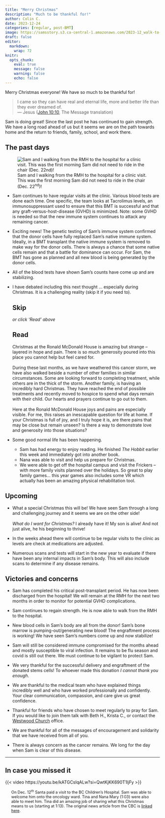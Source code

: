```yaml
---
title: "Merry Christmas"
description: "Much to be thankful for!"
author: Colin C.
date: 2023-12-24
categories: [regular, post-BMT]
image: https://samsstory.s3.ca-central-1.amazonaws.com/2023-12_walk-to-clinic.jpg
draft: false
editor: 
  markdown: 
    wrap: 72
knitr: 
  opts_chunk: 
    eval: true
    message: false
    warning: false
    echo: false
---
```




Merry Christmas everyone! We have so much to be thankful for!

> I came so they can have real and eternal life, more and better life than they ever dreamed of.\
>  --- Jesus ([John 10:10](https://www.bible.com/bible/97/JHN.10.MSG), The Message translation)


Sam is doing great! Since the last post he has continued to gain
strength. We have a long road ahead of us but it seems we are on the
path towards home and the return to friends, family, school, and work
there.



## The past days

::: img-float-right

![Sam and I walking from the RMH to the hospital for a clinic visit.  This was the first morning Sam did not need to ride in the chair (Dec. 22^nd^)!](https://samsstory.s3.ca-central-1.amazonaws.com/2023-12_walk-to-clinic.jpg)

:::

-   Sam continues to have regular visits at the clinic. Various blood
    tests are done each time. One specific, the team looks at Tacrolimus levels,
    an immunosuppressant used to ensure that this BMT is successful and
    that any graft-versus-host-disease (GVHD) is minimized. Note: some
    GVHD is needed so that the new immune system continues to attack any
    remaining cancer.

-   Exciting news! The genetic testing of Sam's immune system confirmed
    that the donor cells have fully replaced Sam's native immune system.
    Ideally, in a BMT transplant the native immune system is removed to
    make way for the donor cells. There is always a chance that some
    native cells remain and that a battle for dominance can occur. For
    Sam, the BMT has gone as planned and all new blood is being
    generated by the donor cells.

-   All of the blood tests have shown Sam's counts have come up and are
    stabilizing.

-   I have debated including this next thought ... especially during
    Christmas. It is a challenging reality (skip it if you need to).

    ::: panel-tabset
    ## Skip

    *or click 'Read' above*

    ## Read

    Christmas at the Ronald McDonald House is amazing but strange --
    layered in hope and pain. There is so much generosity poured into
    this place you cannot help but feel cared for.\
    \
    During these last months, as we have weathered this cancer storm, we
    have also walked beside a number of other families in similar
    circumstances. Some are looking forward to completing treatment,
    while others are in the thick of the storm. 
    Another family, is having an incredibly hard Christmas.
    They have reached the end of possible treatments and recently
    moved to hospice to spend what days remain with their child. Our
    hearts and prayers continue to go out to them. \
    \
    Here at the Ronald McDonald House joys and pains are
    especially visible. For me, this raises an inescapable question for
    life at home. If your Christmas is full of joy, and I truly hope it
    is, are there pains that may be close but remain unseen? Is there
    a way to demonstrate love and generosity into those situations?
    :::

-   Some good normal life has been happening.

    -   Sam has had energy to enjoy reading. He finished *The Hobbit*
        earlier this week and immediately got into another book.
    -   Nana was able to visit and help us prepare for Christmas.
    -   We were able to get off the hospital campus and visit the
        Frickers -- with more family visits planned over the holidays.
        So great to play family games... this year games also includes
        some VR which actually has been an amazing physical
        rehabilitation tool.

## Upcoming

-   What a special Christmas this will be! We have seen Sam through a
    long and challenging journey and it seems we are on the other side!\
    \
    *What do I want for Christmas?* I already have it! My son is alive!
    And not just alive, he his beginning to thrive!

-   In the weeks ahead there will continue to be regular visits to the
    clinic as levels are check at medications are adjusted.

-   Numerous scans and tests will start in the new year to evaluate if
    there have been any internal impacts in Sam's body. This will also
    include scans to determine if any disease remains.

## Victories and concerns

-   Sam has completed his critical post-transplant period. He has now
    been discharged from the hospital! We will remain at the RMH for the
    next two months in order to monitor for potential GVHD
    complications.

-   Sam continues to regain strength. He is now able to walk from the
    RMH to the hospital.

-   New blood cells in Sam's body are all from the donor! Sam's bone
    marrow is pumping-out/generating new blood! The engraftment process
    is working! We have seen Sam's numbers come up and now stabilize!

-   Sam will still be considered immune compromised for the months ahead
    and mostly susceptible to viral infection. It remains to be flu
    season and covid is still out there. We must continue to be vigilant
    to protect Sam.

-   We very thankful for the successful delivery and engraftment of the
    donated stems cells! To whoever made this donation *I cannot thank
    you enough*.

-   We are thankful to the medical team who have explained things
    incredibly well and who have worked professionally and confidently.
    Your clear communication, compassion, and care give us great
    confidence.

-   Thankful for friends who have chosen to meet regularly to pray for
    Sam. If you would like to join them talk with Beth H., Krista C., or
    contact the [Westwood Church](https://westwoodchurch.bc.ca) office.

-   We are thankful for all of the messages of encouragement and
    solidarity that we have received from all of you.

-   There is always concern as the cancer remains. We long for the day
    when Sam is clear of this disease.

------------------------------------------------------------------------

::: callout-note
## In case you missed it

{{< video https://youtu.be/kATGCsIqALw?si=QwtKjKK690T1ljFy >}}

::: {style="font-size:90%; margin-left: 15pt; margin-right: 15pt"}
On Dec. 12^th^ Santa paid a visit to the BC Children's Hospital. Sam was
able to welcome him onto the oncology ward. Tina and Nana Mary (1:03)
were also able to meet him. Tina did an amazing job of sharing what this
Christmas means to us (starting at 1:13). The original news article from
the CBC is [linked
here](https://www.cbc.ca/player/play/2291723843615).

:::

:::